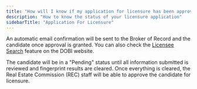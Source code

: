 ```yaml
---
title: "How will I know if my application for licensure has been approved?"
description: "How to know the status of your licensure application"
sidebarTitle: "Application For Licensure"
---
```


An automatic email confirmation will be sent to the Broker of Record and the candidate once approval is granted. You can also check the [Licensee Search](https://www-dobi.state.nj.us/DOBI_LicSearch/) feature on the DOBI website.

The candidate will be in a "Pending" status until all information submitted is reviewed and fingerprint results are cleared. Once everything is cleared, the Real Estate Commission (REC) staff will be able to approve the candidate for licensure.